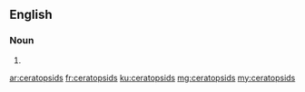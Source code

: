 ==English==

===Noun===
{{head|en|plural}}

# {{plural of|ceratopsid|lang=en}}

[[ar:ceratopsids]]
[[fr:ceratopsids]]
[[ku:ceratopsids]]
[[mg:ceratopsids]]
[[my:ceratopsids]]